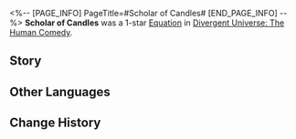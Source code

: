 <%-- [PAGE_INFO]
PageTitle=#Scholar of Candles#
[END_PAGE_INFO] --%>
{{Removed|Equation}}
{{Equation Infobox
|period   = The Human Comedy
|rarity   = 1
|path1    = Remembrance*3
|path2    = Preservation*2
|effect   = Increases Character's CRIT DMG by {{Color|h|50%}}. When a character takes fatal DMG, their HP will become 1, and they will obtain a Shield equal to {{Color|h|100%}} of their Max HP before entering a Freeze state that cannot be dispelled, lasting for {{Color|h|1}} turn(s). While in this state, their HP cannot be restored, and the team can trigger this effect {{Color|h|3}} time(s) at most. Before the triggers are completely consumed, increase characters' CRIT DMG by {{Color|h|50%}}.
|mentions = 
}}
'''Scholar of Candles''' was a 1-star [[Divergent Universe: The Human Comedy/Equatoins|Equation]] in [[Divergent Universe: The Human Comedy]].

==Story==
{{Description|In the cramped library, you slowly leaf through the book, but the pages have been devoured by worms. The million defenders of the Battle of Yolanda happen to be ravaged by the bookworms. In that case, how could they withstand the onslaught of the True Sting? Furiously, you turn to the next chapter and find, much to your chagrin, that Nevado's death is falsely written. The chapter claims that he is still alive, and he is merely hiding in the shadows of a small asteroid belt.<br /><br />That is outright absurd! You've decided to fix these memories, filling up the gaps by seeking the truth in the sepia past. Then, you will cut away the twisted and fabricated chapters to set the records straight. Finally, you mend the wounds of the tattered book and wait until the bleeding stops before you smooth the pages and put it back in the library and archives.<br /><br />You are the repairman of history who fills in the missing holes and purges the tainted past.}}
<!--
==Gameplay Notes==
* 
-->
==Other Languages==
{{Other Languages
|en   = Scholar of Candles
|zhs  = 烛墨学者
|zht  = 燭墨學者
|ja   = {{Rubi|燭炭学者|しょくたんがくしゃ}}
|ko   = 캔들 학자
|es   = Erudit{{MC|f=a|m=o}} candelógraf{{MC|f=a|m=o}}
|fr   = Érudit à la chandelle
|ru   = Учёный свечей
|th   = นักวิชาการแห่งลำเทียน
|vi   = Học Giả Candelagraphos
|de   = Candelagraphos
|id   = Scholar of Candles
|pt   = Acadêmico de Velas
}}

==Change History==
{{Change History|2.3}}